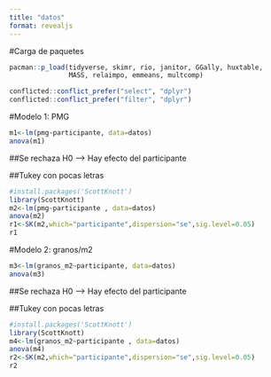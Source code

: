 ```yaml
---
title: "datos"
format: revealjs
---
```


#Carga de paquetes

```r
pacman::p_load(tidyverse, skimr, rio, janitor, GGally, huxtable, 
               MASS, relaimpo, emmeans, multcomp)

conflicted::conflict_prefer("select", "dplyr")
conflicted::conflict_prefer("filter", "dplyr")
```

#Modelo 1: PMG

```r
m1<-lm(pmg~participante, data=datos)
anova(m1)
```
##Se rechaza H0 --> Hay efecto del participante

##Tukey con pocas letras

```r
#install.packages('ScottKnott')
library(ScottKnott)
m2<-lm(pmg~participante , data=datos)
anova(m2)
r1<-SK(m2,which="participante",dispersion="se",sig.level=0.05)
r1
```

#Modelo 2: granos/m2

```r
m3<-lm(granos_m2~participante, data=datos)
anova(m3)

```
##Se rechaza H0 --> Hay efecto del participante

##Tukey con pocas letras

```r
#install.packages('ScottKnott')
library(ScottKnott)
m4<-lm(granos_m2~participante , data=datos)
anova(m4)
r2<-SK(m2,which="participante",dispersion="se",sig.level=0.05)
r2
```